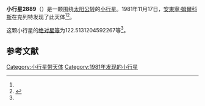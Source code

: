 {{Infobox planet
| bgcolour = #FFFFC0
| name = 2889 Brno
| symbol = 
| image = 
| caption = 
| discovery = yes
| discovery_ref = 
| discoverer = [[安東寧·姆爾科斯|安東寧·姆爾科斯]]
| discovery_site = [[克列特|克列特]] 
| discovered = 1981年11月17日
| designations = yes
| mp_name = 
| named_after = 
| alt_names = 1981 WT1/ 1953 JE / 1958 GE / 1970 SF1 / 1976 UO4 / 1983 AB1 / 1984 HN2
| mp_category = [[主带小行星|主带小行星]]
| orbit_ref = <ref name="a">[http://ssd.jpl.nasa.gov/sbdb.cgi?sstr=2889 2889 Brno] {{Wayback|url=http://ssd.jpl.nasa.gov/sbdb.cgi?sstr=2889 |date=20200820013942 }}，小行星數據庫瀏覽器（JPL Small-Body Database Browser）－[[美国国家航空航天局|美国国家航空航天局]]喷气推进实验室</ref>
| epoch = 2456400.5 (2013年4月18日更新)
| aphelion = {{convert|3.36323780233877|AU|km|3|abbr=on|lk=out}}
| perihelion = {{convert|2.682656428803678|AU|km|3|abbr=on}}
| semimajor = {{convert|3.022947115571224|AU|km|3|abbr=on}}
| eccentricity = 0.112569183
| period = 1919.748121 [[日|日]]<br />5.26[[儒略年|儒略年]]
| avg_speed = 
| inclination = 9.495147416878639
| asc_node = 220.628747792894
| mean_anomaly = 
| arg_peri = 122.5131204592267
| satellites = 
| physical_characteristics = yes
| dimensions = 
| mass = 
| density = 
| surface_grav = 
| escape_velocity = 
| sidereal_day = 
| axial_tilt = 
| pole_ecliptic_lat = 
| pole_ecliptic_lon = 
| albedo = 
| temperatures= 
| temp_name1 = 
| mean_temp_1 = 
| max_temp_1 = 
| temp_name2 = 
| max_temp_2 = 
| spectral_type = 
| abs_magnitude = 122.5131204592267
}}

'''小行星2889'''（{{lang-en|2889 Brno}}）是一颗围绕[[太阳|太阳]][[公转|公转]]的[[小行星|小行星]]。1981年11月17日，[[安東寧·姆爾科斯|安東寧·姆爾科斯]]在克列特发现了此天体<ref name="a" /><ref>{{cite news|title=小行星列表|url=http://cfa-www.harvard.edu/iau/lists/NumberedMPs.txt|accessdate=2013-07-08|newspaper=哈佛大学|archive-date=2008-05-17|archive-url=https://web.archive.org/web/20080517010638/http://cfa-www.harvard.edu/iau/lists/NumberedMPs.txt|dead-url=no}}</ref>。

这颗小行星的[[绝对星等|绝对星等]]为122.5131204592267等<ref name="a" />。

==参考文献==
{{reflist}}
{{Minor Planet Number|[[小行星2888|小行星2888]]|[[小行星2890|小行星2890]]}}

{{小天体}}

[[Category:小行星带天体|Category:小行星带天体]]
[[Category:1981年发现的小行星|Category:1981年发现的小行星]]

{{asteroid-stub}}